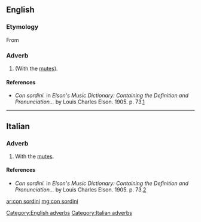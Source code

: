 ==English==

===Etymology===
From {{etyl|it|en}}

===Adverb===
{{head|en|head=[[con]] [[sordini]]}}

# {{context|music|lang=en}} {{plural of|con sordino|lang=en}} (With the [[mute]]s).

====References====
* ''Con sordini.'' in ''Elson's Music Dictionary: Containing the Definition and Pronunciation...'' by Louis Charles Elson. 1905. p. 73.[http://books.google.com/books?id=f10NAAAAIAAJ&pg=PA244&lpg=PA244&dq=sordini+music&source=web&ots=bD-E6ZkgAk&sig=ClRMhhM8gwTZ5i3bSZsCNkFtdCk#PPA73,M1]

[[Category:English adverbs]]

----

==Italian==

===Adverb===
{{head|it|head=[[con]] [[sordini]]}}

# {{context|music|lang=it}} With the [[mute]]s.

====References====
* ''Con sordini.'' in ''Elson's Music Dictionary: Containing the Definition and Pronunciation...'' by Louis Charles Elson. 1905. p. 73.[http://books.google.com/books?id=f10NAAAAIAAJ&pg=PA244&lpg=PA244&dq=sordini+music&source=web&ots=bD-E6ZkgAk&sig=ClRMhhM8gwTZ5i3bSZsCNkFtdCk#PPA73,M1]

[[Category:Italian adverbs]]

[[ar:con sordini]]
[[mg:con sordini]]